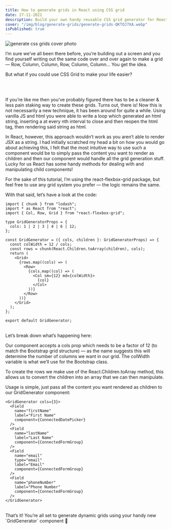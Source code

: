 ```yaml
---
title: How to generate grids in React using CSS grid
date: 27-11-2021
description: Build your own handy reusable CSS grid generator for React
cover: "/img/blog/generate-grids/generate-grids-QKTOJ7XA.webp"
isPublished: true
---
```


![generate css grids cover photo](./images/generate-grids.webp)

I’m sure we’ve all been there before, you’re building out a screen
and you find yourself writing out the same code over and over again
to make a grid — Row, Column, Column, Row, Column, Column… You get
the idea.

But what if you could use CSS Grid to make your life easier?

<br />

<GridGeneratorDemo />
<br />

If you’re like me then you’ve probably figured there has to be a
cleaner & less pain staking way to create these grids. Turns out,
there is! Now this is not necessarily a new technique, it has been
around for quite a while. Using vanilla JS and html you were able to
write a loop which generated an html string, inserting a at every
nth interval to close and then reopen the html tag, then rendering
said string as html.

In React, however, this approach wouldn’t work as you aren’t able to
render JSX as a string. I had initially scratched my head a bit on
how you would go about achieving this, I felt that the most
intuitive way to use such a component would be to simply pass the
content you want to render as children and then our component would
handle all the grid generation stuff. Lucky for us React has some
handy methods for dealing with and manipulating child components!

For the sake of this tutorial, I’m using the react-flexbox-grid
package, but feel free to use any grid system you prefer — the logic
remains the same.

With that said, let’s have a look at the code:

```tsx
import { chunk } from "lodash";
import * as React from "react";
import { Col, Row, Grid } from "react-flexbox-grid";

type GridGeneratorProps = {
  cols: 1 | 2 | 3 | 4 | 6 | 12;
};

const GridGenerator = ({ cols, children }: GridGeneratorProps) => {
  const colWidth = 12 / cols;
  const rows = chunk(React.Children.toArray(children), cols);
  return (
    <Grid>
      {rows.map((cols) => (
        <Row>
          {cols.map((col) => (
            <Col sm={12} md={colWidth}>
              {col}
            </Col>
          ))}
        </Row>
      ))}
    </Grid>
  );
};

export default GridGenerator;
```

<br />
Let’s break down what’s happening here:

Our component accepts a cols prop which needs to be a factor of 12
(to match the Bootstrap grid structure) — as the name suggests this
will determine the number of columns we want in our grid. The
colWidth variable is what we’ll use for the Bootstrap class.

To create the rows we make use of the React.Children.toArray method,
this allows us to convert the children into an array that we can
then manipulate.

Usage is simple, just pass all the content you want rendered as
children to our GridGenerator component:

```tsx
<GridGenerator cols={3}>
  <Field
    name="firstName"
    label="First Name"
    component={ConnectedDatePicker}
  />
  <Field
    name="lastName"
    label="Last Name"
    component={ConnectedFormGroup}
  />
  <Field
    name="email"
    type="email"
    label="Email"
    component={ConnectedFormGroup}
  />
  <Field
    name="phoneNumber"
    label="Phone Number"
    component={ConnectedFormGroup}
  />
</GridGenerator>
```

<br />
That’s it! You’re all set to generate dynamic grids using your handy new
`GridGenerator` component 🙌
<br />
